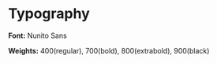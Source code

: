 
# Typography

**Font:** Nunito Sans

**Weights:** 400(regular), 700(bold), 800(extrabold), 900(black)
